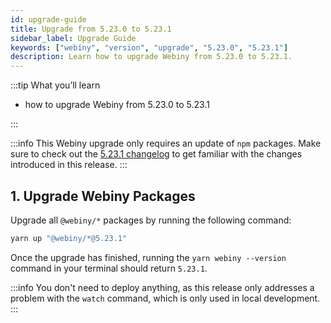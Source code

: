```yaml
---
id: upgrade-guide
title: Upgrade from 5.23.0 to 5.23.1
sidebar_label: Upgrade Guide
keywords: ["webiny", "version", "upgrade", "5.23.0", "5.23.1"]
description: Learn how to upgrade Webiny from 5.23.0 to 5.23.1.
---
```


:::tip What you’ll learn

- how to upgrade Webiny from 5.23.0 to 5.23.1

:::

:::info
This Webiny upgrade only requires an update of `npm` packages.
Make sure to check out the [5.23.1 changelog](/docs/release-notes/5.23.1/changelog) to get familiar with the changes introduced in this release.
:::

## 1. Upgrade Webiny Packages

Upgrade all `@webiny/*` packages by running the following command:

```bash
yarn up "@webiny/*@5.23.1"
```

Once the upgrade has finished, running the `yarn webiny --version` command in your terminal should return `5.23.1`.

:::info
You don't need to deploy anything, as this release only addresses a problem with the `watch` command, which is only used in local development.
:::
